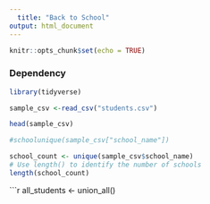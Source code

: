 ```yaml
---
  title: "Back to School"
output: html_document
---
```

  
  ```r
knitr::opts_chunk$set(echo = TRUE)
```

### Dependency
```r
library(tidyverse)

sample_csv <-read_csv("students.csv")

head(sample_csv)

#schoolunique(sample_csv["school_name"])

school_count <- unique(sample_csv$school_name)
# Use length() to identify the number of schools
length(school_count)

```

```r
all_students <- union_all()
